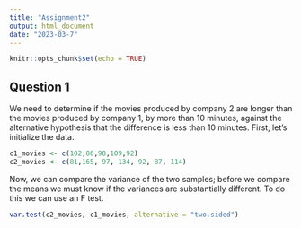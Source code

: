 ```yaml
---
title: "Assignment2"
output: html_document
date: "2023-03-7"
---
```


```r
knitr::opts_chunk$set(echo = TRUE)
```

## Question 1

We need to determine if the movies produced by company 2 are longer than the movies produced by company 1, by more than 10 minutes, against the alternative hypothesis that the difference is less than 10 minutes. First, let's initialize the data.

```r
c1_movies <- c(102,86,98,109,92)
c2_movies <- c(81,165, 97, 134, 92, 87, 114)
```

Now, we can compare the variance of the two samples; before we compare the means we must know if the variances are substantially different. To do this we can use an F test.

```r
var.test(c2_movies, c1_movies, alternative = "two.sided")
```
